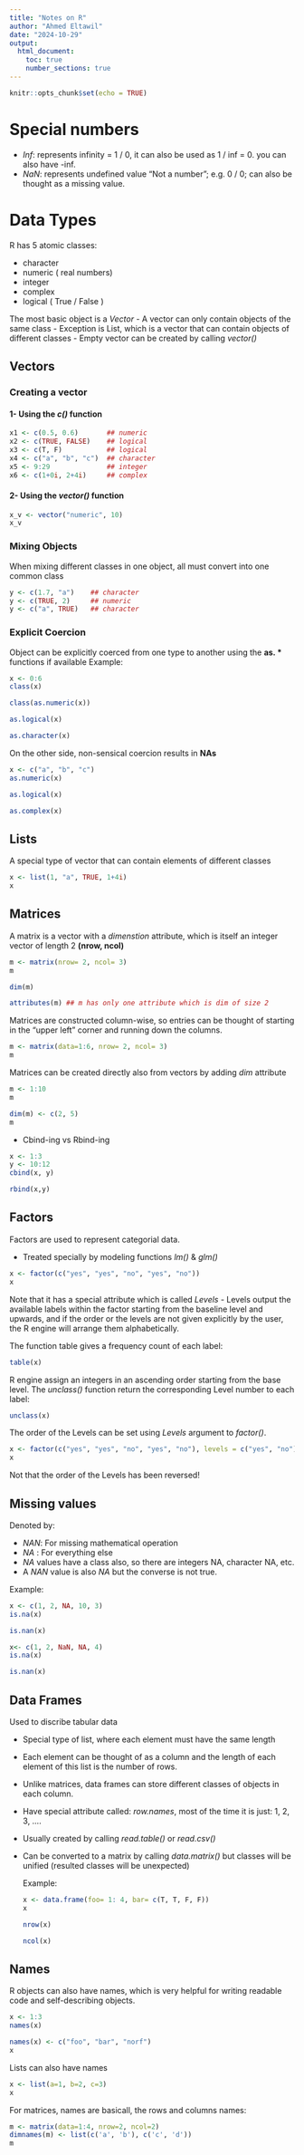 ```yaml
---
title: "Notes on R"
author: "Ahmed Eltawil"
date: "2024-10-29"
output: 
  html_document: 
    toc: true
    number_sections: true
---
```


```r
knitr::opts_chunk$set(echo = TRUE)
```

# Special numbers

- *Inf*: represents infinity = 1 / 0, it can also be used as 1 / inf = 0.
         you can also have -inf.
- *NaN*: represents undefined value "Not a number"; e.g. 0 / 0; can also be
         thought as a missing value.


# Data Types

R has 5 atomic classes:

- character
- numeric ( real numbers)
- integer
- complex
- logical ( True / False )

The most basic object is a *Vector*
- A vector can only contain objects of the same class
- Exception is List, which is a vector that can contain objects of different
  classes
- Empty vector can be created by calling *vector()*

## Vectors

### Creating a vector

#### 1- Using the *c()* function
```r
x1 <- c(0.5, 0.6)       ## numeric
x2 <- c(TRUE, FALSE)    ## logical
x3 <- c(T, F)           ## logical
x4 <- c("a", "b", "c")  ## character
x5 <- 9:29              ## integer
x6 <- c(1+0i, 2+4i)     ## complex
```
#### 2- Using the *vector()* function
```r
x_v <- vector("numeric", 10)
x_v
```

### Mixing Objects
When mixing different classes in one object, all must convert into one common
class
```r
y <- c(1.7, "a")    ## character
y <- c(TRUE, 2)     ## numeric
y <- c("a", TRUE)   ## character
```

### Explicit Coercion
Object can be explicitly coerced from one type to another using the **as. \***
functions if available
Example:
```r
x <- 0:6
class(x)
```
```r
class(as.numeric(x))
```
```r
as.logical(x)
```
```r
as.character(x)
```

On the other side, non-sensical coercion results in **NAs**

```r
x <- c("a", "b", "c")
as.numeric(x)
```
```r
as.logical(x)
```
```r
as.complex(x)
```

## Lists

A special type of vector that can contain elements of different classes

```r
x <- list(1, "a", TRUE, 1+4i)
x
```

## Matrices

A matrix is a vector with a *dimenstion* attribute, which is itself an integer
vector of length 2 **(nrow, ncol)**
```r
m <- matrix(nrow= 2, ncol= 3)
m
```
```r
dim(m)
```
```r
attributes(m) ## m has only one attribute which is dim of size 2
```
Matrices are constructed column-wise, so entries can be thought of starting
in the "upper left" corner and running down the columns.
```r
m <- matrix(data=1:6, nrow= 2, ncol= 3)
m
```
Matrices can be created directly also from vectors by adding *dim* attribute
```r
m <- 1:10
m
```
```r
dim(m) <- c(2, 5)
m
```
- Cbind-ing vs Rbind-ing
```r
x <- 1:3
y <- 10:12
cbind(x, y)
```
```r
rbind(x,y)
```

## Factors

Factors are used to represent categorial data.

- Treated specially by modeling functions *lm()* & *glm()*

```r
x <- factor(c("yes", "yes", "no", "yes", "no"))
x
```
Note that it has a special attribute which is called *Levels*
- Levels output the available labels within the factor starting from the
baseline level and upwards, and if the order or the levels are not given
explicitly by the user, the R engine will arrange them alphabetically.

The function table gives a frequency count of each label:
```r
table(x)
```
R engine assign an integers in an ascending order starting from the base level.
The *unclass()* function return the corresponding Level number to each label:
```r
unclass(x)
```
The order of the Levels can be set using *Levels* argument to *factor()*.
```r
x <- factor(c("yes", "yes", "no", "yes", "no"), levels = c("yes", "no"))
x
```
Not that the order of the Levels has been reversed!

## Missing values

Denoted by:

- *NAN*: For missing mathematical operation
- *NA* : For everything else
- *NA* values have a class also, so there are integers NA, character NA, etc.
- A *NAN* value is also *NA* but the converse is not true.

Example:
```r
x <- c(1, 2, NA, 10, 3)
is.na(x)
```
```r
is.nan(x)
```
```r
x<- c(1, 2, NaN, NA, 4)
is.na(x)
```
```r
is.nan(x)
```

## Data Frames

Used to discribe tabular data

- Special type of list, where each element must have the same length
- Each element can be thought of as a column and the length of each element
  of this list is the number of rows.
- Unlike matrices, data frames can store different classes of objects in each
  column.
- Have special attribute called: *row.names*, most of the time it is just: 1, 2,
  3, ....
- Usually created by calling *read.table()* or *read.csv()*
- Can be converted to a matrix by calling *data.matrix()* but classes will be
  unified (resulted classes will be unexpected)
  
  Example:
```r
x <- data.frame(foo= 1: 4, bar= c(T, T, F, F))
x
```
```r
nrow(x)
```
```r
ncol(x)
```

## Names

R objects can also have names, which is very helpful for writing readable code
and self-describing objects.

```r
x <- 1:3
names(x)
```
```r
names(x) <- c("foo", "bar", "norf")
x
```
Lists can also have names
```r
x <- list(a=1, b=2, c=3)
x
```
For matrices, names are basicall, the rows and columns names:
```r
m <- matrix(data=1:4, nrow=2, ncol=2)
dimnames(m) <- list(c('a', 'b'), c('c', 'd'))
m
```

